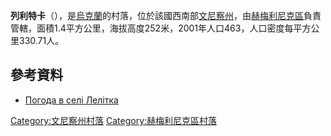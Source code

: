 {{coord|49|33|0|N|27|53|54|E|scale:30000|display=title}}

'''列利特卡'''（{{lang-uk|Лелітка}}），是[[烏克蘭|烏克蘭]]的村落，位於該國西南部[[文尼察州|文尼察州]]，由[[赫梅利尼克區|赫梅利尼克區]]負責管轄，面積1.4平方公里，海拔高度252米，2001年人口463，人口密度每平方公里330.71人。

==參考資料==
* [http://weather.in.ua/ua/vinnickaja/13166 Погода в селі Лелітка] {{Wayback|url=http://weather.in.ua/ua/vinnickaja/13166 |date=20111220084914 }}

[[Category:文尼察州村落|Category:文尼察州村落]]
[[Category:赫梅利尼克區村落|Category:赫梅利尼克區村落]]


{{Vinnytsia-geo-stub}}